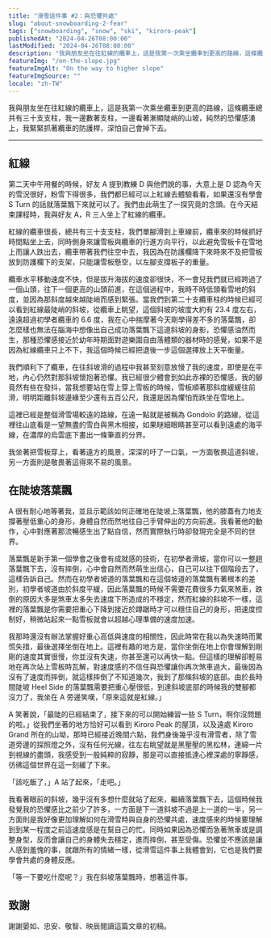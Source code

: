 ```yaml
---
title: "滑雪這件事 #2：與恐懼共處"
slug: "about-snowboarding-2-fear"
tags: ["snowboarding", "snow", "ski", "kiroro-peak"]
publishedAt: "2024-04-26T08:00:00"
lastModified: "2024-04-26T08:00:00"
description: "我與朋友坐在往紅線的纜車上，這是我第一次乘坐纜車到更高的路線，這條纜車總共有三十支支柱，我一邊數著支柱，一邊看著漸顯陡峭的山坡，純然的恐懼感湧上，我緊緊抓著纜車的防護桿，深怕自己會掉下去。"
featureImg: "/on-the-slope.jpg"
featureImgAlt: "On the way to higher slope"
featureImgSource: ""
locale: "zh-TW"
---
```


我與朋友坐在往紅線的纜車上，這是我第一次乘坐纜車到更高的路線，這條纜車總共有三十支支柱，我一邊數著支柱，一邊看著漸顯陡峭的山坡，純然的恐懼感湧上，我緊緊抓著纜車的防護桿，深怕自己會掉下去。

--- 

## 紅線

第二天中午用餐的時候，好友 A 提到教練 D 與他們說的事，大意上是 D 認為今天的雪況很好，粉雪下得很多，我們都已經可以上紅線去體驗看看，如果還沒有學會 S Turn 的話就落葉飄下來就可以了。我們由此萌生了一探究竟的念頭。在今天結束課程時，我與好友 A，R 三人坐上了紅線的纜車。

紅線的纜車很長，總共有三十支支柱，我們單腳滑到上車線前，纜車來的時候抓好時間點坐上去，同時側身來讓雪板與纜車的行進方向平行，以此避免雪板卡在雪地上而讓人跌出去，纜車帶著我們往空中去，我因為在防護欄降下來時來不及把雪板放到防護欄下的支架，只能讓雪板懸空，以左腳支撐板子的重量。

纜車水平移動速度不快，但是拔升海拔的速度卻很快，不一會兒我們就已經跨過了一個山頭，往下一個更高的山頭前進，在這個過程中，我時不時低頭看雪地的斜度，並因為那斜度越來越陡峭而感到緊張。當我們到第二十支纜車柱的時候已經可以看到紅線最陡峭的斜坡，從纜車上眺望，這個斜坡的坡度大約有 23.4 度左右，遠遠超過初學者纜車的 6.6 度，我在心中揣摩著今天剛學得差不多的落葉飄，卻怎麼樣也無法在腦海中想像出自己成功落葉飄下這道斜坡的身影，恐懼感油然而生，那種恐懼感接近於幼年時期面對遊樂園自由落體類的器材時的感覺，如果不是因為紅線纜車只上不下，我這個時候已經把退後一步這個選擇放上天平衡量。

我們順利下了纜車，在往斜坡滑的過程中我甚至刻意放慢了我的速度，即使是在平地，內心仍然對那斜坡懷抱著恐懼。我已經很少體會到如此赤裸的恐懼感，我的腳竟然有些在發抖，當我想要站在雪上穿上雪板的時候，雪板順著那斜度緩緩往前滑，明明距離斜坡邊緣至少還有五百公尺，我還是因為懼怕而跌坐在雪地上。

這裡已經是整個滑雪場較遠的路線，在遠一點就是被稱為 Gondolo 的路線，從這裡往山底看是一望無盡的雪白與黑木相接，如果瞇細眼睛甚至可以看到遠處的海平線，在濃厚的烏雲底下畫出一條筆直的分界。

我坐著把雪板穿上，看著遠方的風景，深深的吁了一口氣，一方面敬畏這道斜坡，另一方面則是敬畏著這得來不易的風景。

## 在陡坡落葉飄

A 很有耐心地等著我，並且示範該如何正確地在陡坡上落葉飄，他的膝蓋有力地支撐著壓低重心的身形，身體自然而然地往自己手臂伸出的方向前進。我看著他的動作，心中對應著那流暢感生出了點自信，然而實際執行時卻發現完全是不同的世界。

落葉飄是新手第一個學會之後會有成就感的技術，在初學者滑坡，當你可以一整趟落葉飄下去，沒有摔倒，心中會自然而然萌生出信心，自己可以往下個階段去了，這樣告訴自己。然而在初學者坡道的落葉飄和在這個坡道的落葉飄有著根本的差別，初學者坡道由於斜度平緩，因此落葉飄的時候不需要花費很多力氣來煞車，跌倒的原因大多是煞車太多失去速度下所造成的不穩定，然而紅線的斜坡不一樣，這裡的落葉飄是你需要把重心下降到接近於蹲踞時才可以穩住自己的身形，把速度控制好，稍微站起來一點雪板就會以超越心理準備的速度加速。

我那時還沒有辦法掌握好重心高低與速度的相關性，因此時常在我以為失速時而驚慌失措，最後選擇坐倒在地上。這裡有趣的地方是，當你坐倒在地上你會理解到剛剛的速度其實很慢，你並沒有失速，你甚至還可以再快一點。但這樣的理解卻輕易地在再次站上雪板時瓦解，對速度感的不信任與恐懼讓你再次煞車過大，最後因為沒有了速度而摔倒，就這樣摔倒了不知道幾次，我到了那條斜坡的底部。由於長時間陡坡 Heel Side 的落葉飄需要把重心壓很低，到達斜坡底部的時候我的雙腳都沒力了，我坐在 A 旁邊笑嘆，「原來這就是紅線。」

A 笑著說，「最陡的已經結束了，接下來的可以開始練習一些 S Turn，啊你沒問題的啦。」從我們坐著的地方恰好可以看到 Kiroro Peak 的屋頂，以及遠處 Kiroro Grand 所在的山坳，那時已經接近晚間六點，我們身後幾乎沒有滑雪者，除了雪道旁邊的探照燈之外，沒有任何光線，往左右眺望就是黑壓壓的黑松林，連綿一片到視線的盡頭，我感受到一股純粹的寂靜，那是可以直接抵達心裡深處的寧靜感，彷彿這個世界在這一刻緩了下來。

「該吃飯了，」A 站了起來，「走吧。」

我看著眼前的斜坡，幾乎沒有多想什麼就站了起來，繼續落葉飄下去，這個時候我發覺我的恐懼感比之前少了許多，一方面是下一道斜坡不過是上一道的一半，另一方面則是我好像更加理解如何在滑雪時與自身的恐懼共處，速度感來的時候要理解到到某一程度之前這速度感是在幫自己的忙。同時如果因為恐懼而急著煞車或是調整身型，反而會讓自己的身體失去穩定，進而摔倒，甚至受傷。恐懼並不應該是讓人感到羞愧的事，就跟所有的情緒一樣，從滑雪這件事上我體會到，它也是我們要學會共處的身體反應。

「等一下要吃什麼呢？」我在斜坡落葉飄時，想著這件事。

## 致謝

謝謝晏如、忠安、敬智、映辰閱讀這篇文章的初稿。